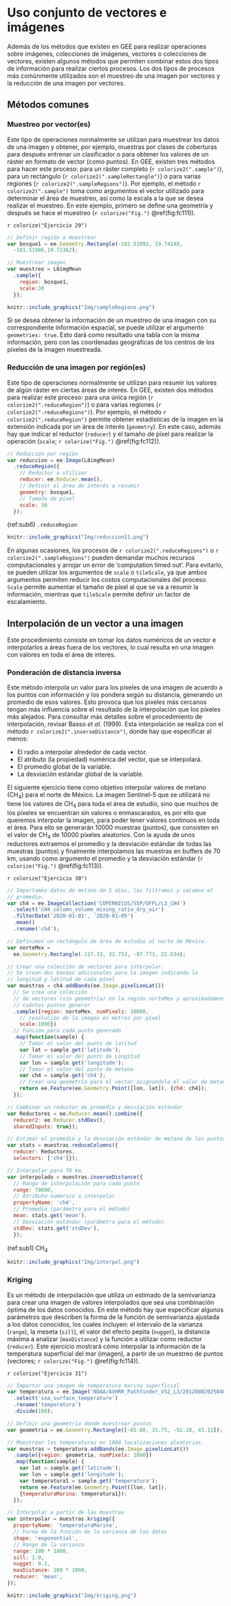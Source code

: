 \newpage

# Uso conjunto de vectores e imágenes

Además de los métodos que existen en GEE para realizar operaciones sobre
imágenes, colecciones de imágenes, vectores o colecciones de vectores,
existen algunos métodos que permiten combinar estos dos tipos de
información para realizar ciertos procesos. Los dos tipos de procesos
más comúnmente utilizados son el muestreo de una imagen por vectores y
la reducción de una imagen por vectores.

## Métodos comunes

### Muestreo por vector(es) {.unnumbered}

\index{sample} \index{sampleRectangle} \index{sampleRegions} Este tipo
de operaciones normalmente se utilizan para muestrear los datos de una
imagen y obtener, por ejemplo, muestras por clases de coberturas para
después entrenar un clasificador o para obtener los valores de un ráster
en formato de vector (como puntos). En GEE, existen tres métodos para
hacer este proceso: para un ráster completo (`r colorize2(".sample")`), para un
rectángulo (`r colorize2(".sampleRectangle")`) o para varias regiones
(`r colorize2(".sampleRegions")`). Por ejemplo, el método `r colorize2(".sample")` toma como
argumentos el vector utilizado para determinar el área de muestreo, así
como la escala a la que se desea realizar el muestreo. En este ejemplo,
primero se define una geometría y después se hace el muestreo
(`r colorize("Fig.")` \@ref(fig:fc111)).

`r colorize("Ejercicio 29")`

```js
// Definir región a muestrear
var bosque1 = ee.Geometry.Rectangle(-101.53892, 19.74148, 
  -101.51906,19.72362);
```

```js
// Muestrear imagen
var muestreo = L8imgMean
  .sample({
    region: bosque1,
    scale:30
  });
```

```r
knitr::include_graphics("Img/sampleRegions.png")
```

::: {.bluebox2 data-latex=""}
::: {.awesomeblock data-latex="{5pt}{\\faLightbulb}{darkblue}"}
Si se desea obtener la información de un muestreo de una imagen con su
correspondiente información espacial, se puede utilizar el argumento
`geometries: true`. Esto dará como resultado una tabla con la misma
información, pero con las coordenadas geográficas de los centros de los
píxeles de la imagen muestreada.
:::
:::

### Reducción de una imagen por región(es) {.unnumbered}

\index{reduceRegion} \index{reduceRegions} Este tipo de operaciones
normalmente se utilizan para resumir los valores de algún ráster en
ciertas áreas de interés. En GEE, existen dos métodos para realizar este
proceso: para una única región (`r colorize2(".reduceRegion")`) o para varias regiones
(`r colorize2(".reduceRegions")`). Por ejemplo, el método `r colorize2(".reduceRegion")` permite
obtener estadísticas de la imagen en la extensión indicada por un área
de interés (`geometry`). En este caso, además hay que indicar el
reductor (`reducer`) y el tamaño de píxel para realizar la operación
(`scale`; `r colorize("Fig.")` \@ref(fig:fc112)).

```js
// Reducción por región
var reduccion = ee.Image(L8imgMean)
  .reduceRegion({
    // Reductor a utilizar
    reducer: ee.Reducer.mean(),
    // Definir el área de interés a resumir
    geometry: bosque1,
    // Tamaño de píxel
    scale: 30
  });
```

(ref:sub6) `.reduceRegion`

```r
knitr::include_graphics("Img/reduccion11.png")
```

::: {.bluebox2 data-latex=""}
::: {.awesomeblock data-latex="{5pt}{\\faLightbulb}{darkblue}"}
En algunas ocasiones, los procesos de `r colorize2(".reduceRegions")` o
`r colorize2(".sampleRegions")` pueden demandar muchos recursos computacionales y
arrojar un error de 'computation timed out'. Para evitarlo, se pueden
utilizar los argumentos de `scale` o `tileScale`, ya que ambos
argumentos permiten reducir los costos computacionales del proceso.
`Scale` permite aumentar el tamaño de píxel al que se va a resumir la
información, mientras que `tileScale` permite definir un factor de
escalamiento.
:::
:::

## Interpolación de un vector a una imagen

Este procedimiento consiste en tomar los datos numéricos de un vector e
interpolarlos a áreas fuera de los vectores, lo cual resulta en una
imagen con valores en toda el área de interés.

### Ponderación de distancia inversa {.unnumbered}

\index{inverseDistance} Este método interpola un valor para los píxeles
de una imagen de acuerdo a los puntos con información y los pondera
según su distancia, generando un promedio de esos valores. Esto provoca
que los píxeles más cercanos tengan más influencia sobre el resultado de
la interpolación que los píxeles más alejados. Para consultar más
detalles sobre el procedimiento de interpolación, revisar Basso _et al_.
(1999). Esta interpolación se realiza con el método `r colorize2(".inverseDistance")`,
donde hay que especificar al menos:

-   El radio a interpolar alrededor de cada vector.
-   El atributo (la propiedad) numérica del vector, que se interpolará.
-   El promedio global de la variable.
-   La desviación estándar global de la variable.

El siguiente ejercicio tiene como objetivo interpolar valores de metano
(CH~4~) para el norte de México. La imagen Sentinel-5 que se utilizará
no tiene los valores de CH~4~ para toda el área de estudio, sino que
muchos de los píxeles se encuentran sin valores o enmascarados, es por
ello que queremos interpolar la imagen, para poder tener valores
continuos en toda el área. Para ello se generarán 10000 muestras
(puntos), que consisten en el valor de CH~4~ de 10000 píxeles
aleatorios. Con la ayuda de unos reductores extraemos el promedio y la
desviación estándar de todas las muestras (puntos) y finalmente
interpolamos las muestras en buffers de 70 km, usando como argumento el
promedio y la desviación estándar (`r colorize("Fig.")`
\@ref(fig:fc113)).

`r colorize("Ejercicio 30")`

```js
// Importamos datos de metano de 5 días, los filtramos y sacamos el 
// promedio.
var ch4 = ee.ImageCollection('COPERNICUS/S5P/OFFL/L3_CH4')
  .select('CH4_column_volume_mixing_ratio_dry_air')
  .filterDate('2020-01-01', '2020-01-05')
  .mean()
  .rename('ch4');

// Definimos un rectángulo de área de estudio al norte de México.
var norteMex =
  ee.Geometry.Rectangle(-117.33, 32.753, -97.773, 22.634);

// Crear una colección de vectores para interpolar.
// Se crean dos bandas adicionales para la imagen indicando la 
// longitud y latitud de cada píxel
var muestras = ch4.addBands(ee.Image.pixelLonLat()) 
  // Se crea una colección 
  // de vectores (sin geometría) en la región norteMex y aproximadamente 
  // cuántos puntos generar
  .sample({region: norteMex, numPixels: 10000, 
    // resolución de la imagen en metros por píxel
    scale:1000}) 
  // Función para cada punto generado
  .map(function(sample) { 
    // Tomar el valor del punto de latitud
    var lat = sample.get('latitude'); 
    // Tomar el valor del punto de Longitud
    var lon = sample.get('longitude'); 
    // Tomar el valor del punto de metano
    var ch4 = sample.get('ch4'); 
    // Crear una geometría para el vector asignándole el valor de metano
    return ee.Feature(ee.Geometry.Point([lon, lat]), {ch4: ch4});
  });

// Combinar un reductor de promedio y desviación estándar
var Reductores = ee.Reducer.mean().combine({
  reducer2: ee.Reducer.stdDev(),
  sharedInputs: true});

// Estimar el promedio y la desviación estándar de metano de los puntos.
var stats = muestras.reduceColumns({
  reducer: Reductores,
  selectors: ['ch4']});

// Interpolar para 70 km.
var interpolado = muestras.inverseDistance({
  // Rango de interpolación para cada punto
  range: 70000, 
  // Atributo numérico a interpolar
  propertyName: 'ch4', 
  // Promedio (parámetro para el método)
  mean: stats.get('mean'), 
  // Desviación estándar (parámetro para el método)
  stdDev: stats.get('stdDev'), 
  }); 
```
(ref:sub1) CH~4~

```r
knitr::include_graphics("Img/interpol.png")
```

### Kriging {.unnumbered}

\index{kriging} Es un método de interpolación que utiliza un estimado de
la semivarianza para crear una imagen de valores interpolados que sea
una combinación óptima de los datos conocidos. En este método hay que
especificar algunos parámetros que describen la forma de la función de
semivarianza ajustada a los datos conocidos, los cuales incluyen: el
intervalo de la varianza (`range`), la meseta (`sill`), el valor del
efecto pepita (`nugget`), la distancia máxima a analizar (`maxDistance`)
y la función a utilizar como reductor (`reducer`). Este ejercicio
mostrará cómo interpolar la información de la temperatura superficial
del mar (imagen), a partir de un muestreo de puntos (vectores;
`r colorize("Fig.")` \@ref(fig:fc114)).

`r colorize("Ejercicio 31")`

```js
// Importar una imagen de temperatura marina superficial
var temperatura = ee.Image('NOAA/AVHRR_Pathfinder_V52_L3/20120802025048')
  .select('sea_surface_temperature')
  .rename('temperatura')
  .divide(100);

// Definir una geometría donde muestrear puntos
var geometria = ee.Geometry.Rectangle([-65.60, 31.75, -52.18, 43.12]);

// Muestrear las temperaturas en 1000 localizaciones aleatorias.
var muestras = temperatura.addBands(ee.Image.pixelLonLat())
  .sample({region: geometria, numPixels: 1000})
  .map(function(sample) {
    var lat = sample.get('latitude');
    var lon = sample.get('longitude');
    var temperatura1 = sample.get('temperatura');
    return ee.Feature(ee.Geometry.Point([lon, lat]), 
    {temperaturaMarina: temperatura1});
  });

// Interpolar a partir de las muestras
var interpolar = muestras.kriging({
  propertyName: 'temperaturaMarina',
  // Forma de la función de la varianza de los datos
  shape: 'exponential', 
  // Rango de la varianza
  range: 100 * 1000, 
  sill: 1.0,
  nugget: 0.1,
  maxDistance: 100 * 1000,
  reducer: 'mean',
});
```

```r
knitr::include_graphics("Img/kriging.png")
```
